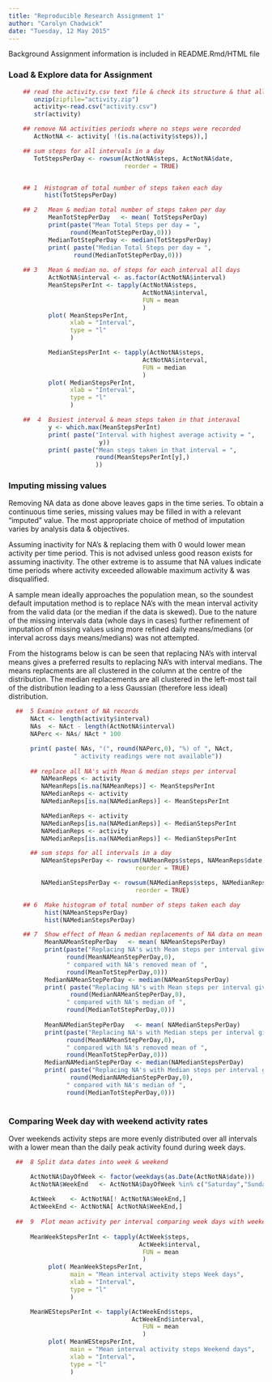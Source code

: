 ```yaml
---
title: "Reproducible Research Assignment 1"
author: "Carolyn Chadwick"
date: "Tuesday, 12 May 2015"
---
```


Background Assignment information is included in README.Rmd/HTML file

### Load & Explore data for Assignment


```r

    ## read the activity.csv text file & check its structure & that all 17568 observations exist
       unzip(zipfile="activity.zip")
       activity<-read.csv("activity.csv")
       str(activity)

    ## remove NA activities periods where no steps were recorded
       ActNotNA <- activity[ !(is.na(activity$steps)),]

    ## sum steps for all intervals in a day
       TotStepsPerDay <- rowsum(ActNotNA$steps, ActNotNA$date,
                                reorder = TRUE)


    ## 1  Histogram of total number of steps taken each day
          hist(TotStepsPerDay)

    ## 2   Mean & median total number of steps taken per day
           MeanTotStepPerDay   <- mean( TotStepsPerDay) 
           print(paste("Mean Total Steps per day = ", 
                 round(MeanTotStepPerDay,0)))
           MedianTotStepPerDay <- median(TotStepsPerDay) 
           print( paste("Median Total Steps per day = ", 
                  round(MedianTotStepPerDay,0)))
    
    ## 3   Mean & median no. of steps for each interval all days
           ActNotNA$interval <- as.factor(ActNotNA$interval)
           MeanStepsPerInt <- tapply(ActNotNA$steps, 
                                     ActNotNA$interval,
                                     FUN = mean
                                     )  
           plot( MeanStepsPerInt,
                 xlab = "Interval",
                 type = "l"
                 )

           MedianStepsPerInt <- tapply(ActNotNA$steps, 
                                     ActNotNA$interval,
                                     FUN = median
                                     )  
           plot( MedianStepsPerInt,
                 xlab = "Interval",
                 type = "l"
                 )

    ##  4  Busiest interval & mean steps taken in that interaval
           y <- which.max(MeanStepsPerInt)
           print( paste("Interval with highest average activity = ",
                         y))  
           print( paste("Mean steps taken in that interval = ",
                        round(MeanStepsPerInt[y],)
                        ))

``` 


### Imputing missing values

Removing NA data as done above leaves gaps in the time series.  To obtain a continuous time series, missing values may be filled in with a relevant "imputed" value. The most appropriate choice of method of imputation varies by analysis data & objectives.

Assuming inactivity for NA's & replacing them with 0 would lower mean activity per time period. This is not advised unless good reason exists for assuming inactivity. The other extreme is to assume that NA values indicate time periods where activity exceeded allowable maximum activity & was disqualified.

A sample mean ideally approaches the population mean, so the soundest default imputation method is to replace NA's with the mean interval activity from the valid data (or the median if the data is skewed). Due to the nature of the missing intervals data (whole days in cases) further refinement of imputation of missing values using more refined daily means/medians (or interval across days means/medians) was not attempted.

From the histograms below is can be seen that replacing NA's with interval means gives a preferred results to replacing NA's with interval medians.  The means replacments are all clustered in the column at the centre of the distribution.  The median replacements are all clustered in the left-most tail of the distribution leading to a less Gaussian (therefore less ideal) distribution.

```r

    
  ##  5 Examine extent of NA records
      NAct <- length(activity$interval)
      NAs  <- NAct - length(ActNotNA$interval)
      NAPerc <- NAs/ NAct * 100

      print( paste( NAs, "(", round(NAPerc,0), "%) of ", NAct, 
                  " activity readings were not available"))
      
      ## replace all NA's with Mean & median steps per interval
         NAMeanReps <- activity
         NAMeanReps[is.na(NAMeanReps)] <- MeanStepsPerInt
         NAMedianReps <- activity
         NAMedianReps[is.na(NAMedianReps)] <- MeanStepsPerInt

         NAMedianReps <- activity
         NAMedianReps[is.na(NAMedianReps)] <- MedianStepsPerInt
         NAMedianReps <- activity
         NAMedianReps[is.na(NAMedianReps)] <- MedianStepsPerInt

      ## sum steps for all intervals in a day
         NAMeanStepsPerDay <- rowsum(NAMeanReps$steps, NAMeanReps$date,
                                   reorder = TRUE)

         NAMedianStepsPerDay <- rowsum(NAMedianReps$steps, NAMedianReps$date,
                                   reorder = TRUE)

    ## 6  Make histogram of total number of steps taken each day
          hist(NAMeanStepsPerDay)
          hist(NAMedianStepsPerDay)

    ## 7  Show effect of Mean & median replacements of NA data on mean & median steps taken per day
          MeanNAMeanStepPerDay   <- mean( NAMeanStepsPerDay) 
          print(paste("Replacing NA's with Mean steps per interval gives Mean Total Steps per day = ", 
                round(MeanNAMeanStepPerDay,0),
                " compared with NA's removed mean of ",
                round(MeanTotStepPerDay,0)))
          MedianNAMeanStepPerDay <- median(NAMeanStepsPerDay) 
          print( paste("Replacing NA's with Mean steps per interval gives Median Total Steps per day = ", 
                 round(MedianNAMeanStepPerDay,0),
                " compared with NA's median of ",
                round(MedianTotStepPerDay,0)))
  
          MeanNAMedianStepPerDay   <- mean( NAMedianStepsPerDay) 
          print(paste("Replacing NA's with Median steps per interval gives Mean Total Steps per day = ", 
                round(MeanNAMeanStepPerDay,0),
                " compared with NA's removed mean of ",
                round(MeanTotStepPerDay,0)))
          MedianNAMedianStepPerDay <- median(NAMedianStepsPerDay) 
          print( paste("Replacing NA's with Median steps per interval gives Median Total Steps per day = ", 
                 round(MedianNAMedianStepPerDay,0),
                " compared with NA's median of ",
                round(MedianTotStepPerDay,0)))
  
``` 

### Comparing Week day with weekend activity rates

Over weekends activity steps are more evenly distributed over all intervals with a lower mean than the daily peak activity found during week days.



```r

    
  ##  8 Split data dates into week & weekend

      ActNotNA$DayOfWeek <- factor(weekdays(as.Date(ActNotNA$date)))
      ActNotNA$WeekEnd   <- ActNotNA$DayOfWeek %in% c("Saturday","Sunday")
      
      ActWeek    <- ActNotNA[! ActNotNA$WeekEnd,]
      ActWeekEnd <- ActNotNA[ ActNotNA$WeekEnd,]
  
  ##  9  Plot mean activity per interval comparing week days with weekends
      
      MeanWeekStepsPerInt <- tapply(ActWeek$steps, 
                                    ActWeek$interval,
                                     FUN = mean
                                     )  
           plot( MeanWeekStepsPerInt,
                 main = "Mean interval activity steps Week days",
                 xlab = "Interval",
                 type = "l"
                 )

      MeanWEStepsPerInt <- tapply(ActWeekEnd$steps, 
                                  ActWeekEnd$interval,
                                     FUN = mean
                                     )  
           plot( MeanWEStepsPerInt,
                 main = "Mean interval activity steps Weekend days",
                 xlab = "Interval",
                 type = "l"
                 )
    
  
``` 

